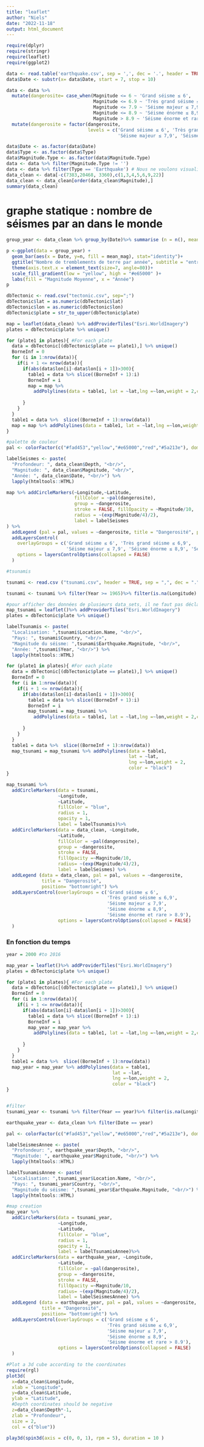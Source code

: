```yaml
---
title: "leaflet"
author: "Niels"
date: "2022-11-18"
output: html_document
---
```

```r
require(dplyr)
require(stringr)
require(leaflet)
require(ggplot2)
```

```r
data <- read.table('earthquake.csv', sep = ',', dec = '.', header = TRUE)
data$Date <- substr(x= data$Date, start = 7, stop = 10)

data <- data %>%
  mutate(dangerosite= case_when(Magnitude <= 6 ~ 'Grand séisme ≤ 6',
                                Magnitude <= 6.9 ~ 'Très grand séisme ≤ 6,9',
                                Magnitude <= 7.9 ~ 'Séisme majeur ≤ 7,9',
                                Magnitude <= 8.9 ~ 'Séisme énorme ≤ 8,9',
                                Magnitude > 8.9 ~ 'Séisme énorme et rare > 8.9')) %>%
  mutate(dangerosite = factor(dangerosite,
                              levels = c('Grand séisme ≤ 6', 'Très grand séisme ≤ 6,9',
                                         'Séisme majeur ≤ 7,9', 'Séisme énorme ≤ 8,9', 'Séisme énorme et rare > 8.9'))) 

data$Date <- as.factor(data$Date)
data$Type <- as.factor(data$Type)
data$Magnitude.Type <- as.factor(data$Magnitude.Type)
data <- data %>% filter(Magnitude.Type != '')
data <- data %>% filter(Type == 'Earthquake') # Nous ne voulons visualiser que les tremblements de terre
data_clean <- data[-c(7383,20468, 3360),c(1,3,4,5,6,9,22)]
data_clean <- data_clean[order(data_clean$Magnitude),]
summary(data_clean)
```
# graphe statique : nombre de séismes par an dans le monde
```r
group_year <- data_clean %>% group_by(Date)%>% summarise (n = n(), mean_mag = mean(Magnitude))

p <-ggplot(data = group_year) +
  geom_bar(aes(x = Date, y=n, fill = mean_mag), stat="identity")+
  ggtitle("Nombre de tremblements de terre par année", subtitle = "entre 1965 et 2016")+
  theme(axis.text.x = element_text(size=7, angle=80))+
  scale_fill_gradient(low = "yellow", high = "#e65000" )+
  labs(fill = "Magnitude Moyenne", x = "Année")
p
```


```r
dbTectonic <- read.csv("tectonic.csv", sep=";")
dbTectonic$lat = as.numeric(dbTectonic$lat)
dbTectonic$lon = as.numeric(dbTectonic$lon)
dbTectonic$plate = str_to_upper(dbTectonic$plate)

map = leaflet(data_clean) %>% addProviderTiles("Esri.WorldImagery")
plates = dbTectonic$plate %>% unique() 

for (plate1 in plates){ #For each plate
  data = dbTectonic[(dbTectonic$plate == plate1),] %>% unique() 
  BorneInf = 0
  for (i in 1:nrow(data)){
    if(i + 1 <= nrow(data)){
      if(abs(data$lon[i]-data$lon[i + 1])>300){
        table1 = data %>% slice((BorneInf + 1):i)
        BorneInf = i
        map = map %>% 
          addPolylines(data = table1, lat = ~lat,lng =~lon,weight = 2,color = "black")
        
      }
    }
  }
  table1 = data %>%  slice((BorneInf + 1):nrow(data))
  map = map %>% addPolylines(data = table1, lat = ~lat,lng =~lon,weight = 2,color = "black")
}

#palette de couleur
pal <- colorFactor(c("#fad453","yellow","#e65000","red","#5a213e"), domain = NULL)

labelSeismes <- paste(
  "Profondeur: ", data_clean$Depth, "<br/>",
  "Magnitude: ", data_clean$Magnitude, "<br/>",
  "Année: ", data_clean$Date, "<br/>") %>%
  lapply(htmltools::HTML)

map %>% addCircleMarkers(~Longitude,~Latitude,
                         fillColor = ~pal(dangerosite),
                         group = ~dangerosite,
                         stroke = FALSE, fillOpacity = ~Magnitude/10,
                         radius = ~(exp(Magnitude/4)/2),
                         label = labelSeismes
) %>%
  addLegend (pal = pal, values = ~dangerosite, title = "Dangerosité", position = "bottomright") %>%
  addLayersControl(
    overlayGroups = c('Grand séisme ≤ 6', 'Très grand séisme ≤ 6,9',
                      'Séisme majeur ≤ 7,9', 'Séisme énorme ≤ 8,9', 'Séisme énorme et rare > 8.9'),
    options = layersControlOptions(collapsed = FALSE)
  )
```

```r
#tsunamis

tsunami <- read.csv ("tsunami.csv", header = TRUE, sep = ",", dec = ".")

tsunami <- tsunami %>% filter(Year >= 1965)%>% filter(is.na(Longitude) == FALSE)%>% filter(is.na(Latitude) == FALSE)

#pour afficher des données de plusieurs data_sets, il ne faut pas déclarer de data frame dans leaflet(), mais les mettre dans data de chaque objet
map_tsunami = leaflet()%>% addProviderTiles("Esri.WorldImagery")
plates = dbTectonic$plate %>% unique() 

labelTsunamis <- paste(
  "Localisation: ",tsunami$Location.Name, "<br/>",
  "Pays: ", tsunami$Country, "<br/>",
  "Magnitude du séisme: ",tsunami$Earthquake.Magnitude, "<br/>",
  "Année: ",tsunami$Year, "<br/>") %>%
  lapply(htmltools::HTML)

for (plate1 in plates){ #For each plate
  data = dbTectonic[(dbTectonic$plate == plate1),] %>% unique() 
  BorneInf = 0
  for (i in 1:nrow(data)){
    if(i + 1 <= nrow(data)){
      if(abs(data$lon[i]-data$lon[i + 1])>300){
        table1 = data %>% slice((BorneInf + 1):i)
        BorneInf = i
        map_tsunami = map_tsunami %>% 
          addPolylines(data = table1, lat = ~lat,lng =~lon,weight = 2,color = "black")
        
      }
    }
  }
  table1 = data %>%  slice((BorneInf + 1):nrow(data))
  map_tsunami = map_tsunami %>% addPolylines(data = table1, 
                                             lat = ~lat,
                                             lng =~lon,weight = 2,
                                             color = "black")
}

map_tsunami %>% 
  addCircleMarkers(data = tsunami,
                   ~Longitude,
                   ~Latitude,
                   fillColor = "blue",
                   radius = 1,
                   opacity = 1,
                   label = labelTsunamis)%>%
  addCircleMarkers(data = data_clean, ~Longitude,
                   ~Latitude,
                   fillColor = ~pal(dangerosite),
                   group = ~dangerosite,
                   stroke = FALSE, 
                   fillOpacity =~Magnitude/10,
                   radius= ~(exp(Magnitude/4)/2),
                   label = labelSeismes) %>%
  addLegend (data = data_clean, pal = pal, values = ~dangerosite, 
             title = "Dangerosité", 
             position= "bottomright") %>%
  addLayersControl(overlayGroups = c('Grand séisme ≤ 6',
                                     'Très grand séisme ≤ 6,9',
                                     'Séisme majeur ≤ 7,9',
                                     'Séisme énorme ≤ 8,9', 
                                     'Séisme énorme et rare > 8.9'),
                   options = layersControlOptions(collapsed = FALSE)
  )
```

### En fonction du temps

```r
year = 2000 #to 2016

map_year = leaflet()%>% addProviderTiles("Esri.WorldImagery")
plates = dbTectonic$plate %>% unique() 

for (plate1 in plates){ #For each plate
  data = dbTectonic[(dbTectonic$plate == plate1),] %>% unique() 
  BorneInf = 0
  for (i in 1:nrow(data)){
    if(i + 1 <= nrow(data)){
      if(abs(data$lon[i]-data$lon[i + 1])>300){
        table1 = data %>% slice((BorneInf + 1):i)
        BorneInf = i
        map_year = map_year %>% 
          addPolylines(data = table1, lat = ~lat,lng =~lon,weight = 2,color = "black")
        
      }
    }
  }
  table1 = data %>%  slice((BorneInf + 1):nrow(data))
  map_year = map_year %>% addPolylines(data = table1, 
                                       lat = ~lat,
                                       lng =~lon,weight = 2,
                                       color = "black")
}


#filter 
tsunami_year <- tsunami %>% filter(Year == year)%>% filter(is.na(Longitude) == FALSE)%>% filter(is.na(Latitude) == FALSE)

earthquake_year <- data_clean %>% filter(Date == year)

pal <- colorFactor(c("#fad453","yellow","#e65000","red","#5a213e"), domain = NULL)

labelSeismesAnnee <- paste(
  "Profondeur: ", earthquake_year$Depth, "<br/>",
  "Magnitude: ", earthquake_year$Magnitude, "<br/>") %>%
  lapply(htmltools::HTML)

labelTsunamisAnnee <- paste(
  "Localisation: ",tsunami_year$Location.Name, "<br/>",
  "Pays: ", tsunami_year$Country, "<br/>",
  "Magnitude du séisme: ",tsunami_year$Earthquake.Magnitude, "<br/>") %>%
  lapply(htmltools::HTML)

#map creation
map_year %>% 
  addCircleMarkers(data = tsunami_year,
                   ~Longitude,
                   ~Latitude,
                   fillColor = "blue",
                   radius = 1,
                   opacity = 1,
                   label = labelTsunamisAnnee)%>%
  addCircleMarkers(data = earthquake_year, ~Longitude,
                   ~Latitude,
                   fillColor = ~pal(dangerosite),
                   group = ~dangerosite,
                   stroke = FALSE, 
                   fillOpacity =~Magnitude/10,
                   radius= ~(exp(Magnitude/4)/2),
                   label = labelSeismesAnnee) %>%
  addLegend (data = earthquake_year, pal = pal, values = ~dangerosite, 
             title = "Dangerosité", 
             position= "bottomright") %>%
  addLayersControl(overlayGroups = c('Grand séisme ≤ 6',
                                     'Très grand séisme ≤ 6,9',
                                     'Séisme majeur ≤ 7,9',
                                     'Séisme énorme ≤ 8,9', 
                                     'Séisme énorme et rare > 8.9'),
                   options = layersControlOptions(collapsed = FALSE)
  )

```



```r
#Plot a 3d cube according to the coordinates
require(rgl)
plot3d(
  x=data_clean$Longitude,
  xlab = "Longitude",
  y=data_clean$Latitude,
  ylab = "Latitude",
  #Depth coordinates should be negative
  z=data_clean$Depth*-1,
  zlab = "Profondeur",
  size = 2,
  col = c("blue"))

play3d(spin3d(axis = c(0, 0, 1), rpm = 5), duration = 10 )
```

